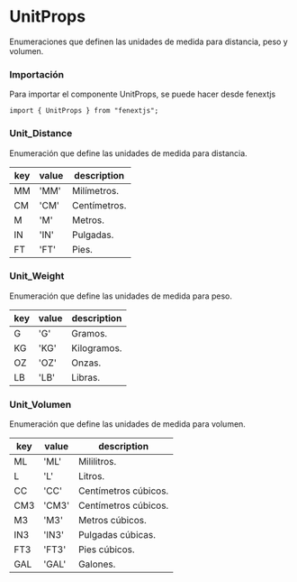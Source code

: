 # UnitProps

Enumeraciones que definen las unidades de medida para distancia, peso y volumen.

### Importación

Para importar el componente UnitProps, se puede hacer desde fenextjs

```tsx copy
import { UnitProps } from "fenextjs";
```


### Unit_Distance

Enumeración que define las unidades de medida para distancia.

| key | value | description |
| --- | --- | --- |
| MM | 'MM' | Milímetros. |
| CM | 'CM' | Centímetros. |
| M | 'M' | Metros. |
| IN | 'IN' | Pulgadas. |
| FT | 'FT' | Pies. |

### Unit_Weight

Enumeración que define las unidades de medida para peso.

| key | value | description |
| --- | --- | --- |
| G | 'G' | Gramos. |
| KG | 'KG' | Kilogramos. |
| OZ | 'OZ' | Onzas. |
| LB | 'LB' | Libras. |

### Unit_Volumen

Enumeración que define las unidades de medida para volumen.

| key | value | description |
| --- | --- | --- |
| ML | 'ML' | Mililitros. |
| L | 'L' | Litros. |
| CC | 'CC' | Centímetros cúbicos. |
| CM3 | 'CM3' | Centímetros cúbicos. |
| M3 | 'M3' | Metros cúbicos. |
| IN3 | 'IN3' | Pulgadas cúbicas. |
| FT3 | 'FT3' | Pies cúbicos. |
| GAL | 'GAL' | Galones. |
